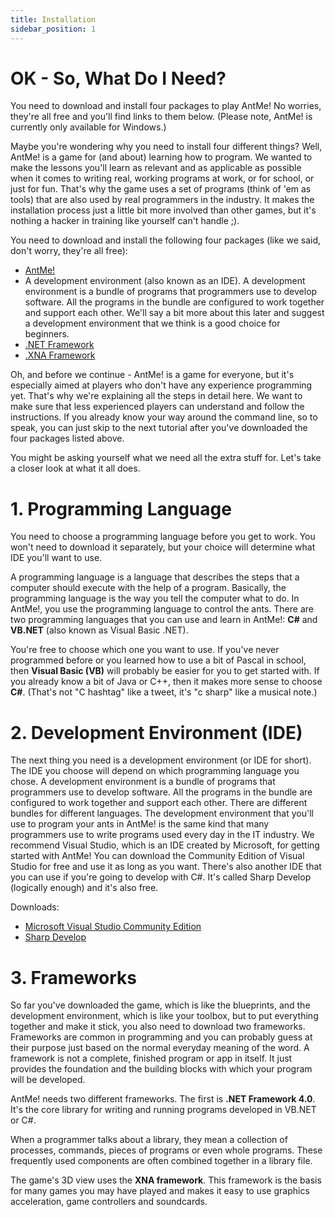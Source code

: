 ```yaml
---
title: Installation
sidebar_position: 1
---
```


# OK - So, What Do I Need?

You need to download and install four packages to play AntMe! No worries, they're all free and you'll find links to them below. (Please note, AntMe! is currently only available for Windows.)

Maybe you're wondering why you need to install four different things? Well, AntMe! is a game for (and about) learning how to program. We wanted to make the lessons you'll learn as relevant and as applicable as possible when it comes to writing real, working programs at work, or for school, or just for fun. That's why the game uses a set of programs (think of 'em as tools) that are also used by real programmers in the industry. It makes the installation process just a little bit more involved than other games, but it's nothing a hacker in training like yourself can't handle ;).

You need to download and install the following four packages (like we said, don't worry, they're all free):

- [AntMe!](https://service.antme.net/wp-content/uploads/AntMe.msi)
- A development environment (also known as an IDE). A development environment is a bundle of programs that programmers use to develop software. All the programs in the bundle are configured to work together and support each other. We'll say a bit more about this later and suggest a development environment that we think is a good choice for beginners.
- [.NET Framework](https://www.microsoft.com/de-de/download/details.aspx?id=17718) 
- [.XNA Framework](https://www.microsoft.com/en-us/download/details.aspx?id=27598)

Oh, and before we continue - AntMe! is a game for everyone, but it's especially aimed at players who don't have any experience programming yet. That's why we're explaining all the steps in detail here. We want to make sure that less experienced players can understand and follow the instructions. If you already know your way around the command line, so to speak, you can just skip to the next tutorial after you've downloaded the four packages listed above.

You might be asking yourself what we need all the extra stuff for. Let's take a closer look at what it all does. 

# 1. Programming Language

You need to choose a programming language before you get to work. You won't need to download it separately, but your choice will determine what IDE you'll want to use.

A programming language is a language that describes the steps that a computer should execute with the help of a program. Basically, the programming language is the way you tell the computer what to do. In AntMe!, you use the programming language to control the ants. There are two programming languages that you can use and learn in AntMe!: **C#** and **VB.NET** (also known as Visual Basic .NET).

You're free to choose which one you want to use. If you've never programmed before or you learned how to use a bit of Pascal in school, then **Visual Basic (VB)** will probably be easier for you to get started with. If you already know a bit of Java or C++, then it makes more sense to choose **C#**. (That's not "C hashtag" like a tweet, it's "c sharp" like a musical note.) 

# 2. Development Environment (IDE)

The next thing you need is a development environment (or IDE for short). The IDE you choose will depend on which programming language you chose. 
A development environment is a bundle of programs that programmers use to develop software. All the programs in the bundle are configured to work together and support each other. 
There are different bundles for different languages. The development environment that you'll use to program your ants in AntMe! is the same kind that many programmers use to write 
programs used every day in the IT industry. We recommend Visual Studio, which is an IDE created by Microsoft, for getting started with AntMe! You can download the Community Edition 
of Visual Studio for free and use it as long as you want. There's also another IDE that you can use if you're going to develop with C#. It's called Sharp Develop 
(logically enough) and it's also free. 

Downloads:

- [Microsoft Visual Studio Community Edition](https://visualstudio.microsoft.com/de/downloads/)
- [Sharp Develop](https://github.com/icsharpcode/SharpDevelop/releases/tag/v5.1-archival)

# 3. Frameworks

So far you've downloaded the game, which is like the blueprints, and the development environment, which is like your toolbox, but to put everything together and make it stick, you also need to download two frameworks. Frameworks are common in programming and you can probably guess at their purpose just based on the normal everyday meaning of the word. A framework is not a complete, finished program or app in itself. It just provides the foundation and the building blocks with which your program will be developed.

AntMe! needs two different frameworks. The first is **.NET Framework 4.0**. It's the core library for writing and running programs developed in VB.NET or C#.

When a programmer talks about a library, they mean a collection of processes, commands, pieces of programs or even whole programs. These frequently used components are often combined together in a library file.

The game's 3D view uses the **XNA framework**. This framework is the basis for many games you may have played and makes it easy to use graphics acceleration, game controllers and soundcards. 
